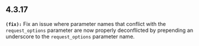 ## 4.3.17
**`(fix):`** Fix an issue where parameter names that conflict with the `request_options` parameter are now properly deconflicted by
prepending an underscore to the `request_options` parameter name.



